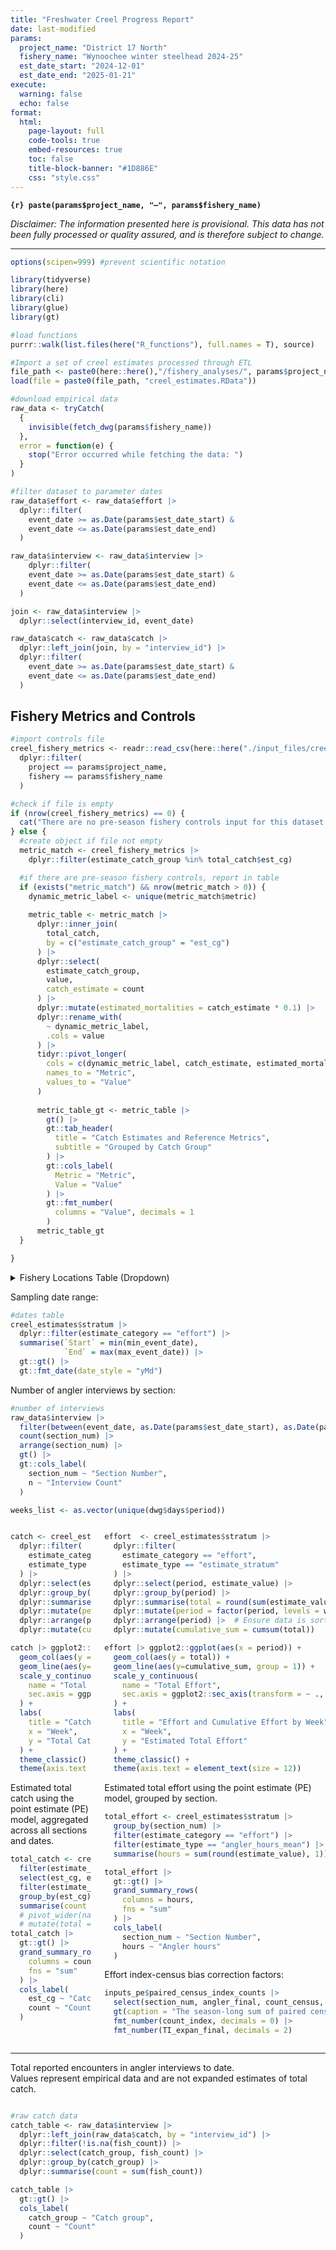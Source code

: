 ```yaml
---
title: "Freshwater Creel Progress Report" 
date: last-modified
params:
  project_name: "District 17 North"
  fishery_name: "Wynoochee winter steelhead 2024-25"
  est_date_start: "2024-12-01"
  est_date_end: "2025-01-21"
execute: 
  warning: false
  echo: false
format: 
  html: 
    page-layout: full 
    code-tools: true
    embed-resources: true
    toc: false
    title-block-banner: "#1D886E"
    css: "style.css"
---
```


**`{r} paste(params$project_name, "—", params$fishery_name)`**

[*Disclaimer: The information presented here is provisional. This data has not been fully processed or quality assured, and is therefore subject to change.*]{style="font-size: 14px;"}

------------------------------------------------------------------------

```r
options(scipen=999) #prevent scientific notation

library(tidyverse)
library(here)
library(cli)
library(glue)
library(gt)
```

```r
#load functions
purrr::walk(list.files(here("R_functions"), full.names = T), source)

#Import a set of creel estimates processed through ETL
file_path <- paste0(here::here(),"/fishery_analyses/", params$project_name, "/", params$fishery_name, "/")
load(file = paste0(file_path, "creel_estimates.RData"))

```

```r
#download empirical data
raw_data <- tryCatch(
  {
    invisible(fetch_dwg(params$fishery_name))
  },
  error = function(e) {
    stop("Error occurred while fetching the data: ")
  } 
)

#filter dataset to parameter dates
raw_data$effort <- raw_data$effort |> 
  dplyr::filter(
    event_date >= as.Date(params$est_date_start) & 
    event_date <= as.Date(params$est_date_end)
  )

raw_data$interview <- raw_data$interview |> 
    dplyr::filter(
    event_date >= as.Date(params$est_date_start) & 
    event_date <= as.Date(params$est_date_end)
  )

join <- raw_data$interview |> 
  dplyr::select(interview_id, event_date)

raw_data$catch <- raw_data$catch |> 
  dplyr::left_join(join, by = "interview_id") |> 
  dplyr::filter(
    event_date >= as.Date(params$est_date_start) & 
    event_date <= as.Date(params$est_date_end)
  )

```

::: {.callout-warning appearance="simple"}
## Fishery Metrics and Controls

```r
#import controls file
creel_fishery_metrics <- readr::read_csv(here::here("./input_files/creel_fishery_metrics.csv")) |> 
  dplyr::filter(
    project == params$project_name,
    fishery == params$fishery_name
  )

#check if file is empty
if (nrow(creel_fishery_metrics) == 0) {
  cat("There are no pre-season fishery controls input for this dataset.\n")
} else {
  #create object if file not empty
  metric_match <- creel_fishery_metrics |> 
    dplyr::filter(estimate_catch_group %in% total_catch$est_cg)

  #if there are pre-season fishery controls, report in table
  if (exists("metric_match") && nrow(metric_match > 0)) {
    dynamic_metric_label <- unique(metric_match$metric)
  
    metric_table <- metric_match |> 
      dplyr::inner_join(
        total_catch,
        by = c("estimate_catch_group" = "est_cg")
      ) |> 
      dplyr::select(
        estimate_catch_group,
        value,
        catch_estimate = count
      ) |> 
      dplyr::mutate(estimated_mortalities = catch_estimate * 0.1) |> 
      dplyr::rename_with(
        ~ dynamic_metric_label,
        .cols = value
      ) |> 
      tidyr::pivot_longer(
        cols = c(dynamic_metric_label, catch_estimate, estimated_mortalities),
        names_to = "Metric",
        values_to = "Value"
      )
  
      metric_table_gt <- metric_table |> 
        gt() |> 
        gt::tab_header(
          title = "Catch Estimates and Reference Metrics",
          subtitle = "Grouped by Catch Group"
        ) |> 
        gt::cols_label(
          Metric = "Metric",
          Value = "Value"
        ) |> 
        gt::fmt_number(
          columns = "Value", decimals = 1
        )
      metric_table_gt
  }

}


```
:::

<details>

<summary>Fishery Locations Table (Dropdown)</summary>

::: {style="display: flex; justify-content: center; width: 100%;"}
```r
knitr::kable(raw_data$fishery_manager, format = "html") |> 
kableExtra::row_spec(which(raw_data$fishery_manager$survey_type == "Census"), background = "grey", color = "black") |> 
kableExtra::kable_styling(font_size = 8) |> 
kableExtra::scroll_box(width = "100%", height = "500px")
```
:::

</details>

::: text-center
Sampling date range:
:::

```r
#dates table
creel_estimates$stratum |> 
  dplyr::filter(estimate_category == "effort") |> 
  summarise(`Start` = min(min_event_date),
            `End` = max(max_event_date)) |> 
  gt::gt() |> 
  gt::fmt_date(date_style = "yMd")
```

::: text-center
Number of angler interviews by section:
:::

```r
#number of interviews
raw_data$interview |>
  filter(between(event_date, as.Date(params$est_date_start), as.Date(params$est_date_end))) |>
  count(section_num) |>
  arrange(section_num) |> 
  gt() |> 
  gt::cols_label(
    section_num ~ "Section Number",
    n ~ "Interview Count"
  )
```

```r
weeks_list <- as.vector(unique(dwg$days$period))
```

::: columns
::: column
```r

catch <- creel_estimates$stratum |> 
  dplyr::filter(
    estimate_category == "catch",
    estimate_type == "estimate_stratum"
  ) |> 
  dplyr::select(est_cg, period, estimate_value) |> 
  dplyr::group_by(period) |> 
  dplyr::summarise(total = round(sum(estimate_value), 0)) |> 
  dplyr::mutate(period = factor(period, levels = weeks_list)) |>  # Reorder periods
  dplyr::arrange(period) |>  # Ensure data is sorted by custom order
  dplyr::mutate(cumulative_sum = cumsum(total)) 

catch |> ggplot2::ggplot(aes(x = period, group = )) +
  geom_col(aes(y = total)) +
  geom_line(aes(y=cumulative_sum, group = 1)) +
  scale_y_continuous(
    name = "Total Catch",
    sec.axis = ggplot2::sec_axis(transform = ~ ., name = "Cumulative Catch")
  ) +
  labs(
    title = "Catch and Cumulative Catch by Week",
    x = "Week",
    y = "Total Catch"
  ) +
  theme_classic() +
  theme(axis.text = element_text(size = 12))
```

::: text-center
Estimated total catch using the point estimate (PE) model, aggregated across all sections and dates.
:::

```r
total_catch <- creel_estimates$stratum |> 
  filter(estimate_category == "catch") |> 
  select(est_cg, estimate_type, estimate_value) |> 
  filter(estimate_type == "estimate_stratum") |> 
  group_by(est_cg) |> 
  summarise(count = sum(round(estimate_value, 0)))
  # pivot_wider(names_from = est_cg, values_from = count) |> 
  # mutate(total = sum(across(everything()))) |> 
total_catch |> 
  gt::gt() |> 
  grand_summary_rows(
    columns = count,
    fns = "sum"
  ) |> 
  cols_label(
    est_cg ~ "Catch Group",
    count ~ "Count"
  )

```
:::

::: column
```r
effort  <- creel_estimates$stratum |> 
  dplyr::filter(
    estimate_category == "effort",
    estimate_type == "estimate_stratum"
  ) |> 
  dplyr::select(period, estimate_value) |> 
  dplyr::group_by(period) |> 
  dplyr::summarise(total = round(sum(estimate_value), 0)) |> 
  dplyr::mutate(period = factor(period, levels = weeks_list)) |>  # Reorder periods
  dplyr::arrange(period) |>  # Ensure data is sorted by custom order
  dplyr::mutate(cumulative_sum = cumsum(total)) 

effort |> ggplot2::ggplot(aes(x = period)) +
  geom_col(aes(y = total)) +
  geom_line(aes(y=cumulative_sum, group = 1)) +
  scale_y_continuous(
    name = "Total Effort",
    sec.axis = ggplot2::sec_axis(transform = ~ ., name = "Cumulative Catch")
  ) +
  labs(
    title = "Effort and Cumulative Effort by Week",
    x = "Week",
    y = "Estimated Total Effort"
  ) +
  theme_classic() +
  theme(axis.text = element_text(size = 12))
```

::: text-center
Estimated total effort using the point estimate (PE) model, grouped by section.
:::

```r
total_effort <- creel_estimates$stratum |> 
  group_by(section_num) |> 
  filter(estimate_category == "effort") |> 
  filter(estimate_type == "angler_hours_mean") |> 
  summarise(hours = sum(round(estimate_value), 1))

total_effort |> 
  gt::gt() |> 
  grand_summary_rows(
    columns = hours,
    fns = "sum"
  ) |> 
  cols_label(
    section_num ~ "Section Number",
    hours ~ "Angler hours"
  )
```

::: text-center
Effort index-census bias correction factors:
:::

```r
inputs_pe$paired_census_index_counts |> 
  select(section_num, angler_final, count_census, count_index, TI_expan_final) |> 
  gt(caption = "The season-long sum of paired census and index angler effort counts and corresponding bias-term ratio (TI_expan_final), indicating the magnitude and direction (postive or negative) of bias in index counts relative to census counts") |> 
  fmt_number(count_index, decimals = 0) |> 
  fmt_number(TI_expan_final, decimals = 2)
```
:::
:::

------------------------------------------------------------------------

::: text-center
Total reported encounters in angler interviews to date. <br /> Values represent empirical data and are not expanded estimates of total catch.
:::

::: {.scroll-container style="overflow-y: auto; height: 500px;"}
```r
#raw catch data
catch_table <- raw_data$interview |> 
  dplyr::left_join(raw_data$catch, by = "interview_id") |> 
  dplyr::filter(!is.na(fish_count)) |> 
  dplyr::select(catch_group, fish_count) |> 
  dplyr::group_by(catch_group) |> 
  dplyr::summarise(count = sum(fish_count))

catch_table |> 
  gt::gt() |> 
  cols_label(
    catch_group ~ "Catch group",
    count ~ "Count"
  )
```
:::
